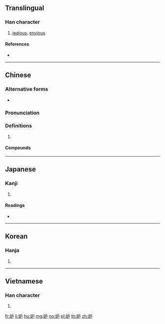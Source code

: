 {{also|妬}}
==Translingual==

===Han character===
{{Han char|rn=38|rad=女|as=04|sn=7|four=41460|canj=VHS,VIS|ids=⿰女戶}}

# [[jealous]], [[envious]]

====References====
* {{Han ref|kx=0256.160|dkj=06082|dj=0520.140|hdz=21033.070|uh=5992|ud=22930|bh=A7AA|bd=42922}}

----

==Chinese==
{{zh-forms}}

===Alternative forms===
* {{l|zh|妬}}

===Pronunciation===
{{zh-pron
|m=dù
|c=dou3
|h=pfs=
|md=
|mn=
|w=
|mc=y
|oc=y
|cat=
}}

===Definitions===
{{zh-hanzi}}

# {{rfdef|lang=zh}}

====Compounds====
{{zh-der|妒恨|妒火|妒嫉|妒忌|妒羡|妒意}}

----

==Japanese==

===Kanji===
{{ja-kanji|grade=|rs=女04}}

# {{defn|lang=ja|sort=女04}}

====Readings====
* {{ja-readings|on=[[と]] (to), [[つ]] (tsu)|kun=[[ねたむ]] (netamu), [[そねむ]] (sonemu), [[つもる]] (tsumoru), [[ふさぐ]] (fusagu)}}

----

==Korean==

===Hanja===
{{ko-hanja|hangeul=투|rv=tu|mr=t'u}}

# {{defn|lang=ko|sort=女04}}

----

==Vietnamese==

===Han character===
{{vi-hantu|[[đố]], [[đú]]|rs=女04}}

# {{defn|lang=vi|sort=女04}}

[[fr:妒]]
[[li:妒]]
[[hu:妒]]
[[mg:妒]]
[[no:妒]]
[[pl:妒]]
[[th:妒]]
[[zh:妒]]